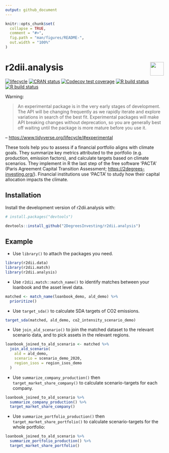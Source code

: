```yaml
---
output: github_document 
---
```

<!-- README.md is generated from README.Rmd. Please edit that file -->

```r
knitr::opts_chunk$set(
  collapse = TRUE,
  comment = "#>",
  fig.path = "man/figures/README-",
  out.width = "100%"
)
```

# r2dii.analysis <a href='https://github.com/2DegreesInvesting/r2dii.analysis'><img src='https://imgur.com/A5ASZPE.png' align='right' height='43' /></a>

<!-- badges: start -->
[![lifecycle](https://img.shields.io/badge/lifecycle-experimental-orange.svg)](https://www.tidyverse.org/lifecycle/#experimental)
[![CRAN status](https://www.r-pkg.org/badges/version/r2dii.analysis)](https://CRAN.R-project.org/package=r2dii.analysis)
[![Codecov test coverage](https://codecov.io/gh/2degreesinvesting/r2dii.analysis/branch/master/graph/badge.svg)](https://codecov.io/gh/2degreesinvesting/r2dii.analysis?branch=master)
[![R build status](https://github.com/2DegreesInvesting/r2dii.analysis/workflows/R-CMD-check/badge.svg)](https://github.com/2DegreesInvesting/r2dii.analysis/actions)
[![R build status](https://github.com/2degreesinvesting/r2dii.analysis/workflows/R-CMD-check/badge.svg)](https://github.com/2degreesinvesting/r2dii.analysis/actions)
<!-- badges: end -->

Warning:

> An experimental package is in the very early stages of development. The API will be changing frequently as we rapidly iterate and explore variations in search of the best fit. Experimental packages will make API breaking changes without deprecation, so you are generally best off waiting until the package is more mature before you use it.

-- <https://www.tidyverse.org/lifecycle/#experimental>

These tools help you to assess if a financial portfolio aligns with climate
goals. They summarize key metrics attributed to the portfolio (e.g.
production, emission factors), and calculate targets based on climate
scenarios. They implement in R the last step of the free software 'PACTA'
(Paris Agreement Capital Transition Assessment;
<https://2degrees-investing.org/>). Financial institutions use 'PACTA' to
study how their capital allocation impacts the climate.

## Installation

Install the development version of r2dii.analysis with:

```r
# install.packages("devtools")

devtools::install_github("2DegreesInvesting/r2dii.analysis")
```

## Example

* Use `library()` to attach the packages you need.

```r
library(r2dii.data)
library(r2dii.match)
library(r2dii.analysis)
```

* Use `r2dii.match::match_name()` to identify matches between your loanbook and the asset level data.

```r
matched <- match_name(loanbook_demo, ald_demo) %>%
  prioritize()
```

* Use `target_sda()` to calculate SDA targets of CO2 emissions.

```r
target_sda(matched, ald_demo, co2_intensity_scenario_demo)
```

* Use `join_ald_scenario()` to join the matched dataset to the relevant 
scenario data, and to pick assets in the relevant regions. 

```r
loanbook_joined_to_ald_scenario <- matched %>% 
  join_ald_scenario(
    ald = ald_demo, 
    scenario = scenario_demo_2020, 
    region_isos = region_isos_demo
  )
```

* Use `summarize_company_production()` then `target_market_share_company()` to calculate scenario-targets for each company.

```r
loanbook_joined_to_ald_scenario %>% 
  summarize_company_production() %>% 
  target_market_share_company()
```

* Use `summarize_portfolio_production()` then `target_market_share_portfolio()` to calculate scenario-targets for the whole portfolio:

```r
loanbook_joined_to_ald_scenario %>% 
  summarize_portfolio_production() %>% 
  target_market_share_portfolio()
```
